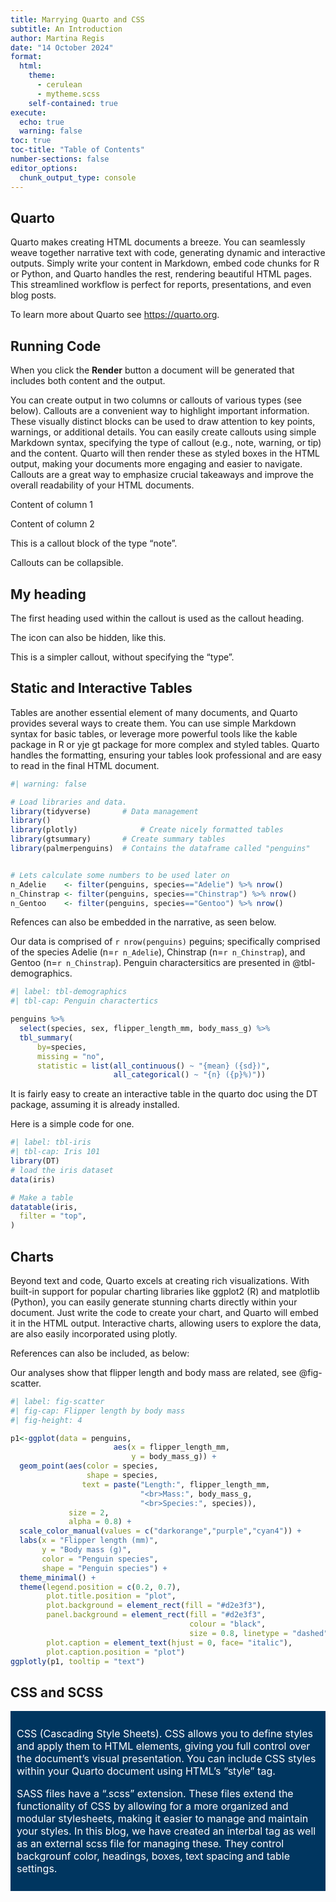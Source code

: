 ```yaml
---
title: Marrying Quarto and CSS
subtitle: An Introduction
author: Martina Regis
date: "14 October 2024"
format: 
  html:
    theme: 
      - cerulean
      - mytheme.scss
    self-contained: true
execute:
  echo: true
  warning: false
toc: true
toc-title: "Table of Contents"
number-sections: false
editor_options: 
  chunk_output_type: console
---
```


<style>
    .my_custom-section {
        background-color: #003660;
        color: white;
        padding: 10px;
        font-size: 16px;
    }

</style>


## Quarto

Quarto makes creating HTML documents a breeze.  You can seamlessly weave together narrative text with code, generating dynamic and interactive outputs. Simply write your content in Markdown, embed code chunks for R or Python, and Quarto handles the rest, rendering beautiful HTML pages.  This streamlined workflow is perfect for reports, presentations, and even blog posts.

To learn more about Quarto see <https://quarto.org>.


## Running Code

When you click the **Render** button a document will be generated that
includes both content and the output.

You can create output in two columns or callouts of various types (see below). Callouts are a convenient way to highlight important information. These visually distinct blocks can be used to draw attention to key points, warnings, or additional details.  You can easily create callouts using simple Markdown syntax, specifying the type of callout (e.g., note, warning, or tip) and the content. Quarto will then render these as styled boxes in the HTML output, making your documents more engaging and easier to navigate.  Callouts are a great way to emphasize crucial takeaways and improve the overall readability of your HTML documents.

:::: {layout="[50, 50]"}
::: {#first-column}
Content of column 1
:::
    
::: {#Second-column}
Content of column 2
:::
::::

:::{.callout-note}
This is a callout block of the type "note".
:::

:::{.callout-caution collapse="true"}
Callouts can be collapsible. 
:::

:::{.callout-important}
# My heading
The first heading used within the callout 
is used as the callout heading.
:::

:::{.callout-tip icon=false}
The icon can also be hidden, like this. 
:::


:::{.callout}
This is a simpler callout, without 
specifying the "type". 
:::

## Static and Interactive Tables

Tables are another essential element of many documents, and Quarto provides several ways to create them.  You can use simple Markdown syntax for basic tables, or leverage more powerful tools like the kable package in R or yje gt package for more complex and styled tables.  Quarto handles the formatting, ensuring your tables look professional and are easy to read in the final HTML document.

```r
#| warning: false

# Load libraries and data.
library(tidyverse)       # Data management
library()
library(plotly)              # Create nicely formatted tables
library(gtsummary)       # Create summary tables
library(palmerpenguins)  # Contains the dataframe called "penguins"


# Lets calculate some numbers to be used later on
n_Adelie    <- filter(penguins, species=="Adelie") %>% nrow()
n_Chinstrap <- filter(penguins, species=="Chinstrap") %>% nrow()
n_Gentoo    <- filter(penguins, species=="Gentoo") %>% nrow()
```

Refences can also be embedded in the narrative, as seen below.

Our data is comprised of `r nrow(penguins)` peguins; specifically comprised of the
species Adelie (n=`r n_Adelie`), Chinstrap (n=`r n_Chinstrap`), and Gentoo 
(n=`r n_Chinstrap`). Penguin charactersitics are presented in @tbl-demographics.

```r
#| label: tbl-demographics
#| tbl-cap: Penguin charactertics

penguins %>% 
  select(species, sex, flipper_length_mm, body_mass_g) %>%
  tbl_summary(
      by=species,
      missing = "no",
      statistic = list(all_continuous() ~ "{mean} ({sd})",
                       all_categorical() ~ "{n} ({p}%)"))
```

It is fairly easy to create an interactive table in the quarto doc using the DT package, assuming it is already installed.

Here is a simple code for one.

```r
#| label: tbl-iris
#| tbl-cap: Iris 101
library(DT)
# load the iris dataset
data(iris)

# Make a table
datatable(iris,
  filter = "top",
)
```

## Charts

Beyond text and code, Quarto excels at creating rich visualizations. With built-in support for popular charting libraries like ggplot2 (R) and matplotlib (Python), you can easily generate stunning charts directly within your document.  Just write the code to create your chart, and Quarto will embed it in the HTML output.  Interactive charts, allowing users to explore the data, are also easily incorporated using plotly.

References can also be included, as below:

Our analyses show that flipper length and body mass are related, see @fig-scatter.  

```r
#| label: fig-scatter
#| fig-cap: Flipper length by body mass
#| fig-height: 4

p1<-ggplot(data = penguins, 
                       aes(x = flipper_length_mm,
                           y = body_mass_g)) +
  geom_point(aes(color = species, 
                 shape = species,
                text = paste("Length:", flipper_length_mm, 
                             "<br>Mass:", body_mass_g, 
                             "<br>Species:", species)),
             size = 2,
             alpha = 0.8) +
  scale_color_manual(values = c("darkorange","purple","cyan4")) +
  labs(x = "Flipper length (mm)",
       y = "Body mass (g)",
       color = "Penguin species",
       shape = "Penguin species") +
  theme_minimal() + 
  theme(legend.position = c(0.2, 0.7),
        plot.title.position = "plot",
        plot.background = element_rect(fill = "#d2e3f3"),
        panel.background = element_rect(fill = "#d2e3f3",
                                        colour = "black",
                                        size = 0.8, linetype = "dashed"),
        plot.caption = element_text(hjust = 0, face= "italic"),
        plot.caption.position = "plot")
ggplotly(p1, tooltip = "text")
```


## CSS and SCSS

<div class="my_custom-section">
CSS (Cascading Style Sheets). CSS allows you to define styles and apply them to HTML elements, giving you full control over the document’s visual presentation. You can include CSS styles within your Quarto document using HTML’s "style" tag. 
<br>

SASS files have a “.scss” extension. These files extend the functionality of CSS by allowing for a more organized and modular stylesheets, making it easier to manage and maintain your styles. In this blog, we have created an interbal tag as well as an external scss file for managing these. They control backgrounf color, headings, boxes, text spacing and table settings.
</div>


